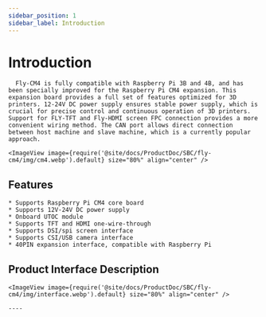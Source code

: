 ```yaml
---
sidebar_position: 1
sidebar_label: Introduction
---
```


# Introduction

      Fly-CM4 is fully compatible with Raspberry Pi 3B and 4B, and has been specially improved for the Raspberry Pi CM4 expansion. This expansion board provides a full set of features optimized for 3D printers. 12-24V DC power supply ensures stable power supply, which is crucial for precise control and continuous operation of 3D printers. Support for FLY-TFT and Fly-HDMI screen FPC connection provides a more convenient wiring method. The CAN port allows direct connection between host machine and slave machine, which is a currently popular approach.

    <ImageView image={require('@site/docs/ProductDoc/SBC/fly-cm4/img/cm4.webp').default} size="80%" align="center" />

## Features

    * Supports Raspberry Pi CM4 core board
    * Supports 12V-24V DC power supply
    * Onboard UTOC module
    * Supports TFT and HDMI one-wire-through
    * Supports DSI/spi screen interface
    * Supports CSI/USB camera interface
    * 40PIN expansion interface, compatible with Raspberry Pi

## Product Interface Description

    <ImageView image={require('@site/docs/ProductDoc/SBC/fly-cm4/img/interface.webp').default} size="80%" align="center" />

    ----
